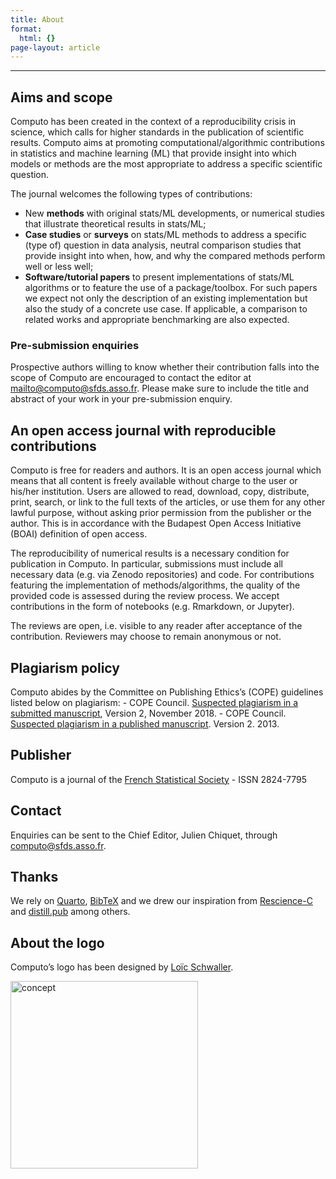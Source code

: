 ```yaml
---
title: About
format:
  html: {}
page-layout: article
---
```


---

## Aims and scope

Computo has been created in the context of a reproducibility crisis in
science, which calls for higher standards in the publication of
scientific results. Computo aims at promoting
computational/algorithmic contributions in statistics and machine
learning (ML) that provide insight into which models or methods are the
most appropriate to address a specific scientific question.

The journal welcomes the following types of contributions:

- New **methods** with original stats/ML developments, or numerical
  studies that illustrate theoretical results in stats/ML;
- **Case studies** or **surveys** on stats/ML methods to address a specific
  (type of) question in data analysis, neutral comparison studies that
  provide insight into when, how, and why the compared methods perform
  well or less well;
- **Software/tutorial papers** to present implementations of stats/ML algorithms or
  to feature the use of a package/toolbox. For such papers we expect not only the description of an existing implementation but also the study of a concrete use case. If applicable, a comparison to related works and appropriate benchmarking are also expected. 

::: {.callout-note}
### Pre-submission enquiries
Prospective authors willing to  know whether their contribution falls  into the  scope of  Computo are  encouraged to  contact the editor at [mailto@computo@sfds.asso.fr](computo@sfds.asso.fr). Please make sure to include the title and abstract of your work in your pre-submission enquiry.
:::

## An open access journal with reproducible contributions

Computo is free for readers and authors.
It is an open access journal which means that all content is
freely available without charge to the user or his/her institution.
Users are allowed to read, download, copy, distribute, print,
search, or link to the full texts of the articles, or use
them for any other lawful purpose, without asking prior permission
from the publisher or the author. This is in accordance with the
Budapest Open Access Initiative (BOAI) definition of open access.

The reproducibility of numerical results is a necessary condition for
publication in Computo. In particular, submissions must include all
necessary data (e.g. via Zenodo repositories) and code.  For
contributions featuring the implementation of methods/algorithms, the
quality of the provided code is assessed during the review process.
We accept contributions in the form of notebooks (e.g. Rmarkdown, or
Jupyter).

The reviews are open, i.e. visible to any reader after acceptance of
the contribution. Reviewers may choose to remain anonymous or not.

## Plagiarism policy

Computo abides by the Committee on Publishing Ethics’s (COPE) guidelines listed below on plagiarism:
- COPE Council. [Suspected plagiarism in a submitted manuscript](https://doi.org/10.24318/cope.2019.2.1), Version 2, November 2018.
- COPE Council. [Suspected plagiarism in a published manuscript](https://doi.org/10.24318/cope.2019.2.2). Version 2. 2013.

## Publisher

Computo is a journal of the [French Statistical Society](https://sfds.asso.fr/) - ISSN 2824-7795

## Contact
Enquiries can be sent to the Chief Editor, Julien Chiquet, through  <a href="mailto:computo@sfds.asso.fr">computo@sfds.asso.fr</a>.

## Thanks

We rely on [Quarto](https://quarto.org/),
[BibTeX](http://www.bibtex.org/) and we drew our inspiration
from [Rescience-C](https://rescience.github.io/) and
[distill.pub](https://distill.pub/) among others.

## About the logo

Computo's logo has been designed by [Loïc Schwaller](https://loack.me/).

<img src="/assets/img/computo_concept.png" alt="concept" width="300"/>
